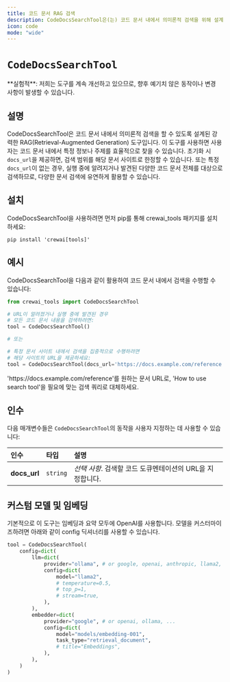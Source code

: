 ```yaml
---
title: 코드 문서 RAG 검색
description: CodeDocsSearchTool은(는) 코드 문서 내에서 의미론적 검색을 위해 설계된 강력한 RAG(Retrieval-Augmented Generation) 도구입니다.
icon: code
mode: "wide"
---
```


# `CodeDocsSearchTool`

<Note>
    **실험적**: 저희는 도구를 계속 개선하고 있으므로, 향후 예기치 않은 동작이나 변경 사항이 발생할 수 있습니다.
</Note>

## 설명

CodeDocsSearchTool은 코드 문서 내에서 의미론적 검색을 할 수 있도록 설계된 강력한 RAG(Retrieval-Augmented Generation) 도구입니다.
이 도구를 사용하면 사용자는 코드 문서 내에서 특정 정보나 주제를 효율적으로 찾을 수 있습니다. 초기화 시 `docs_url`을 제공하면,
검색 범위를 해당 문서 사이트로 한정할 수 있습니다. 또는 특정 `docs_url`이 없는 경우,
실행 중에 알려지거나 발견된 다양한 코드 문서 전체를 대상으로 검색하므로, 다양한 문서 검색에 유연하게 활용할 수 있습니다.

## 설치

CodeDocsSearchTool을 사용하려면 먼저 pip를 통해 crewai_tools 패키지를 설치하세요:

```shell
pip install 'crewai[tools]'
```

## 예시

CodeDocsSearchTool을 다음과 같이 활용하여 코드 문서 내에서 검색을 수행할 수 있습니다:

```python Code
from crewai_tools import CodeDocsSearchTool

# URL이 알려졌거나 실행 중에 발견된 경우
# 모든 코드 문서 내용을 검색하려면:
tool = CodeDocsSearchTool()

# 또는

# 특정 문서 사이트 내에서 검색을 집중적으로 수행하려면
# 해당 사이트의 URL을 제공하세요:
tool = CodeDocsSearchTool(docs_url='https://docs.example.com/reference')
```
<Note>
    'https://docs.example.com/reference'를 원하는 문서 URL로,
    'How to use search tool'을 필요에 맞는 검색 쿼리로 대체하세요.
</Note>

## 인수

다음 매개변수들은 `CodeDocsSearchTool`의 동작을 사용자 지정하는 데 사용할 수 있습니다:

| 인수             | 타입      | 설명                                                                                                  |
|:------------------|:----------|:-----------------------------------------------------------------------------------------------------|
| **docs_url**       | `string`  | _선택 사항_. 검색할 코드 도큐멘테이션의 URL을 지정합니다.                                 |

## 커스텀 모델 및 임베딩

기본적으로 이 도구는 임베딩과 요약 모두에 OpenAI를 사용합니다. 모델을 커스터마이즈하려면 아래와 같이 config 딕셔너리를 사용할 수 있습니다.

```python Code
tool = CodeDocsSearchTool(
    config=dict(
        llm=dict(
            provider="ollama", # or google, openai, anthropic, llama2, ...
            config=dict(
                model="llama2",
                # temperature=0.5,
                # top_p=1,
                # stream=true,
            ),
        ),
        embedder=dict(
            provider="google", # or openai, ollama, ...
            config=dict(
                model="models/embedding-001",
                task_type="retrieval_document",
                # title="Embeddings",
            ),
        ),
    )
)
```

